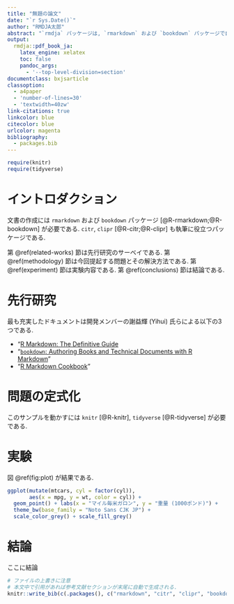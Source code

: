 ```yaml
---
title: "無題の論文"
date: "`r Sys.Date()`"
author: "RMDJA太郎"
abstract: "`rmdja` パッケージは, `rmarkdown` および `bookdown` パッケージで自然なレイアウトの日本語文書を作成する際に必要な煩雑な設定を自動で行い, ユーザーの負担を軽減するために作成されたパッケージである."
output:
  rmdja::pdf_book_ja:
    latex_engine: xelatex
    toc: false
    pandoc_args:
      - '--top-level-division=section'
documentclass: bxjsarticle
classoption:
  - a4paper
  - 'number-of-lines=30'
  - 'textwidth=40zw'
link-citations: true
linkcolor: blue
citecolor: blue
urlcolor: magenta
bibliography: 
  - packages.bib
---
```


\newpage

```r
require(knitr)
require(tidyverse)
```

# イントロダクション {#introduction}

文書の作成には `rmarkdown` および `bookdown` パッケージ [@R-rmarkdown;@R-bookdown] が必要である. `citr`, `clipr` [@R-citr;@R-clipr] も執筆に役立つパッケージである.

第 \@ref(related-works) 節は先行研究のサーベイである.
第 \@ref(methodology) 節は今回提起する問題とその解決方法である.
第 \@ref(experiment) 節は実験内容である.
第 \@ref(conclusions) 節は結論である.

# 先行研究 {#related-works}

最も充実したドキュメントは開発メンバーの謝益輝 (Yihui) 氏らによる以下の3つである.

* "[R Markdown: The Definitive Guide](https://bookdown.org/yihui/rmarkdown/)
* "[`bookdown`: Authoring Books and Technical Documents with R Markdown](https://bookdown.org/yihui/bookdown/)"
* "[R Markdown Cookbook](https://bookdown.org/yihui/rmarkdown-cookbook/)"


# 問題の定式化 {#methodology}

このサンプルを動かすには `knitr` [@R-knitr], `tidyverse` [@R-tidyverse] が必要である.

# 実験 {#experiment}

図 \@ref(fig:plot) が結果である.

```r
ggplot(mutate(mtcars, cyl = factor(cyl)),
       aes(x = mpg, y = wt, color = cyl)) +
  geom_point() + labs(x = "マイル毎米ガロン", y = "重量 (1000ポンド)") +
  theme_bw(base_family = "Noto Sans CJK JP") +
  scale_color_grey() + scale_fill_grey()
```

# 結論 {#conclusions}

ここに結論

<!-- 参考文献 -->
<!-- コメントはこのように HTMLの記法を使う. tex の % は使えない -->

```r
# ファイルの上書きに注意
# 本文中で引用があれば参考文献セクションが末尾に自動で生成される.
knitr::write_bib(c(.packages(), c("rmarkdown", "citr", "clipr", "bookdown")), file = 'packages.bib')
```